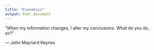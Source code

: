 ```yaml
---
title: "Economics"
output: html_document
---
```


“When my information changes, I alter my conclusions. What do you do, sir?”

― John Maynard Keynes